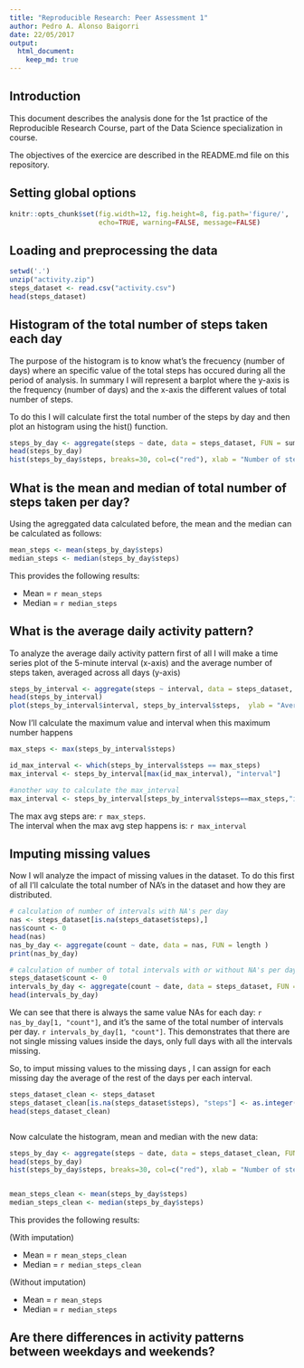 ```yaml
---
title: "Reproducible Research: Peer Assessment 1"
author: Pedro A. Alonso Baigorri
date: 22/05/2017
output: 
  html_document:
    keep_md: true
---
```

## Introduction
This document describes the analysis done for the 1st practice of the Reproducible Research Course, part of the Data Science specialization in course.

The objectives of the exercice are described in the README.md file on this repository.


## Setting global options
```r
knitr::opts_chunk$set(fig.width=12, fig.height=8, fig.path='figure/',
                      echo=TRUE, warning=FALSE, message=FALSE)
```

## Loading and preprocessing the data
```r
setwd('.')
unzip("activity.zip")
steps_dataset <- read.csv("activity.csv")
head(steps_dataset)
```

## Histogram of the total number of steps taken each day
The purpose of the histogram is to know what's the frecuency (number of days) where an specific value of the total steps has occured during all the period of analysis. In summary I will represent a barplot where the y-axis is the frequency (number of days) and the x-axis the different values of total  number of steps.

To do this I will calculate first the total number of the steps by day and then plot an histogram using the hist() function.

```r
steps_by_day <- aggregate(steps ~ date, data = steps_dataset, FUN = sum )
head(steps_by_day)
hist(steps_by_day$steps, breaks=30, col=c("red"), xlab = "Number of steps", main =" Histogram of the total number of steps taken each day")

```

## What is the mean and median of  total number of steps taken per day?

Using the agreggated data calculated before, the mean and the median can be calculated as follows:

```r
mean_steps <- mean(steps_by_day$steps)
median_steps <- median(steps_by_day$steps)
```

This provides the following results:  
  
- Mean = `r mean_steps`  
- Median = `r median_steps`


## What is the average daily activity pattern?
To analyze the average daily activity pattern first of all I will make a time series plot of the 5-minute interval (x-axis) and the average number of steps taken, averaged across all days (y-axis)

```r
steps_by_interval <- aggregate(steps ~ interval, data = steps_dataset, FUN = mean )
head(steps_by_interval)
plot(steps_by_interval$interval, steps_by_interval$steps,  ylab = "Average of steps", xlab = "interval", type = "l", main = "Daily activity pattern")
```

Now I'll calculate the maximum value and  interval when this maximum number happens
```r
max_steps <- max(steps_by_interval$steps)

id_max_interval <- which(steps_by_interval$steps == max_steps)
max_interval <- steps_by_interval[max(id_max_interval), "interval"]

#another way to calculate the max_interval
max_interval <- steps_by_interval[steps_by_interval$steps==max_steps,"interval"]
```

The max avg steps are: `r max_steps`.  
The interval when the max avg step happens is: `r max_interval`


## Imputing missing values
Now I wll analyze the impact of missing values in the dataset. To do this first of all I'll calculate the total number of NA's in the dataset and how they are distributed.

```r
# calculation of number of intervals with NA's per day
nas <- steps_dataset[is.na(steps_dataset$steps),]
nas$count <- 0
head(nas)
nas_by_day <- aggregate(count ~ date, data = nas, FUN = length )
print(nas_by_day)

# calculation of number of total intervals with or without NA's per day
steps_dataset$count <- 0
intervals_by_day <- aggregate(count ~ date, data = steps_dataset, FUN = length )
head(intervals_by_day)
```

We can see that there is always the same value NAs for each day: `r nas_by_day[1, "count"]`, and it's the same of the total number of intervals per day.
`r intervals_by_day[1, "count"]`.  This demonstrates that there are not single missing values inside the days, only full days with all the intervals missing.

So, to imput missing values to the missing days , I can assign for each missing day the average of the rest of the days per each interval.

```r
steps_dataset_clean <- steps_dataset
steps_dataset_clean[is.na(steps_dataset$steps), "steps"] <- as.integer(steps_by_interval$steps)
head(steps_dataset_clean)



```

Now calculate the histogram, mean and median with the new data: 
```r
steps_by_day <- aggregate(steps ~ date, data = steps_dataset_clean, FUN = sum )
head(steps_by_day)
hist(steps_by_day$steps, breaks=30, col=c("red"), xlab = "Number of steps", main =" Histogram of the total number of steps taken each day (imputting missing values)")


mean_steps_clean <- mean(steps_by_day$steps)
median_steps_clean <- median(steps_by_day$steps)
```

This provides the following results:  

(With imputation)
  
- Mean = `r mean_steps_clean`  
- Median = `r median_steps_clean`

(Without imputation)
  
- Mean = `r mean_steps`  
- Median = `r median_steps`


## Are there differences in activity patterns between weekdays and weekends?
